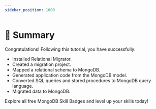 ```yaml
---
sidebar_position: 1000
---
```


# 🎯 Summary

Congratulations! Following this tutorial, you have successfully:
* Installed Relational Migrator.
* Created a migration project.
* Mapped a relational schema to MongoDB.
* Generated application code from the MongoDB model.
* Converted SQL queries and stored procedures to MongoDB query language.
* Migrated data to MongoDB.

Explore all free <Link to="https://learn.mongodb.com/skills?team=devrel&">MongoDB Skill Badges</Link> and level up your skills today!